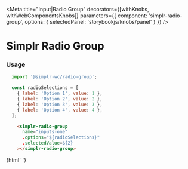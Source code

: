 
<Meta
  title="Input|Radio Group"
  decorators={[withKnobs, withWebComponentsKnobs]}
  parameters={{ component: 'simplr-radio-group', options: { selectedPanel: 'storybookjs/knobs/panel' } }}
/>

# Simplr Radio Group

### Usage

```js
  import '@simplr-wc/radio-group';

  const radioSelections = [
    { label: 'Option 1', value: 1 },
    { label: 'Option 2', value: 2 },
    { label: 'Option 3', value: 3 },
    { label: 'Option 4', value: 4 },
  ];
```

```html
    <simplr-radio-group
      name="inputs-one"
      .options="${radioSelections}"
      .selectedValue=${2}
    ></simplr-radio-group>
```


<Story name="Simplr Radio Group">
  {html`
    <simplr-radio-group
      name="inputs-one"
      .options="${[
                      { label: 'Option 1', value: 1 },
                      { label: 'Option 2', value: 2 },
                      { label: 'Option 3', value: 3 },
                      { label: 'Option 4', value: 4 },
                    ]}"
      selectedValue=${2}
    ></simplr-radio-group>
  `}
</Story>

<Props of="simplr-radio-group" />
